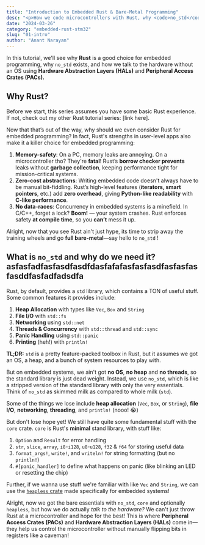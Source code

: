```yaml
---
title: "Introduction to Embedded Rust & Bare-Metal Programming"
desc: "<p>How we code microcontrollers with Rust, why <code>no_std</code> exists, and how we tell the STM32 what to do.</p>"
date: "2024-03-26"
category: "embedded-rust-stm32"
slug: "01-intro"
author: "Anant Narayan"
---
```


In this tutorial, we'll see why **Rust** is a good choice for embedded programming, why <code>no_std</code> exists, and how we talk to the hardware without an OS using **Hardware Abstraction Layers (HALs)** and **Peripheral Access Crates (PACs).**

## Why Rust?

Before we start, this series assumes you have some basic Rust experience. If not, check out my other Rust tutorial series: [link here].

Now that that’s out of the way, why should we even consider Rust for embedded programming?
In fact, Rust's strengths in user-level apps also make it a killer choice for embedded programming:

  1. **Memory-safety**: On a PC, memory leaks are annoying. On a microcontroller tho? They're **fatal**! Rust’s **borrow checker prevents** leaks without **garbage collection**, keeping performance tight for mission-critical systems.
  2. **Zero-cost abstractions**: Writing embedded code doesn't always have to be manual bit-fiddling. Rust’s high-level features (**iterators, smart pointers**, etc.) add **zero overhead**, giving **Python-like readability** with **C-like performance**.
  3. **No data-races**: Concurrency in embedded systems is a minefield. In C/C++, forget a lock? **Boom!** — your system crashes. Rust enforces safety **at compile time**, so you **can’t** mess it up.

Alright, now that you see Rust ain't just hype, its time to strip away the training wheels and go **full bare-metal**—say hello to `no_std` !

## What is `no_std` and why do we need it? asfasfadfasfasdfasdfdasfafafasfasfasdfasfasfasfasddfasfadfadsdfa

Rust, by default, provides a `std` library, which contains a TON of useful stuff. Some common features it provides include:
  1. **Heap Allocation** with types like `Vec`, `Box` and `String`
  2. **File I/O** with `std::fs`
  3. **Networking** using `std::net`
  4. **Threads & Concurrency** with `std::thread` and `std::sync`
  5. **Panic Handling** using `std::panic`
  6. **Printing** (heh!) with `println!`

**TL;DR:** `std` is a pretty feature-packed toolbox in Rust, but it assumes we got an OS, a heap, and a bunch of system resources to play with.

But on embedded systems, we ain't got **no OS**, **no heap** and **no threads**, so the standard library is just dead weight. Instead, we use `no_std`, which is like a stripped version of the standard library with only the very essentials. Think of `no_std` as skimmed milk as compared to whole milk (`std`).

Some of the things we lose include **heap allocation** (`Vec`, `Box`, or `String`), **file I/O**, **networking**, **threading**, and `println!` (nooo! 😭)

But don't lose hope yet! We still have quite some fundamental stuff with the `core` crate. `core` is Rust's **minimal** stand library, with stuff like:
  1. `Option` and `Result` for error handling
  2. `str`, `slice`, `array`, `i8`-`i128`, `u8`-`u128`, `f32` & `f64` for storing useful data
  3. `format_args!`, `write!`, and `writeln!` for string formatting (but no `println!`)
  4. `#[panic_handler]` to define what happens on panic (like blinking an LED or resetting the chip)

Further, if we wanna use stuff we're familiar with like `Vec` and `String`, we can use the [`heapless` crate](https://github.com/rust-embedded/heapless) made specifically for embedded systems!

Alright, now we got the bare essentials with `no_std`, `core` and optionally `heapless`, but how we do actually *talk to the hardware?* We can't just throw Rust at a microcontroller and hope for the best! This is where **Peripheral Access Crates (PACs)** and **Hardware Abstraction Layers (HALs)** come in—they help us control the microcontroller without manually flipping bits in registers like a caveman!
